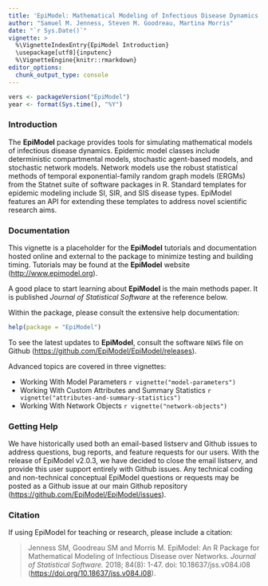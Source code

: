 ```yaml
---
title: 'EpiModel: Mathematical Modeling of Infectious Disease Dynamics'
author: "Samuel M. Jenness, Steven M. Goodreau, Martina Morris"
date: "`r Sys.Date()`"
vignette: >
  %\VignetteIndexEntry{EpiModel Introduction}
  \usepackage[utf8]{inputenc}
  %\VignetteEngine{knitr::rmarkdown}
editor_options: 
  chunk_output_type: console
---
```


```r
vers <- packageVersion("EpiModel")
year <- format(Sys.time(), "%Y")
```

### Introduction

The **EpiModel** package provides tools for simulating mathematical models of infectious disease dynamics. Epidemic model classes include deterministic compartmental models, stochastic agent-based models, and stochastic network models. Network models use the robust statistical methods of temporal exponential-family random graph models (ERGMs) from the Statnet suite of software packages in R. Standard templates for epidemic modeling include SI, SIR, and SIS disease types. EpiModel features an API for extending these templates to address novel scientific research aims.

### Documentation

This vignette is a placeholder for the **EpiModel** tutorials and documentation hosted online and external to the package to minimize testing and building timing. Tutorials may be found at the **EpiModel** website (<http://www.epimodel.org>).

A good place to start learning about **EpiModel** is the main methods paper. It is published *Journal of Statistical Software* at the reference below.

Within the package, please consult the extensive help documentation:

```r
help(package = "EpiModel")
```

To see the latest updates to **EpiModel**, consult the software `NEWS` file on Github (<https://github.com/EpiModel/EpiModel/releases>).

Advanced topics are covered in three vignettes: 

- Working With Model Parameters `r vignette("model-parameters")` 
- Working With Custom Attributes and Summary Statistics `r vignette("attributes-and-summary-statistics")`
- Working With Network Objects `r vignette("network-objects")` 

### Getting Help

We have historically used both an email-based listserv and Github issues to address questions, bug reports, and feature requests for our users. With the release of EpiModel v2.0.3, we have decided to close the email listserv, and provide this user support entirely with Github issues. Any technical coding and non-technical conceptual EpiModel questions or requests may be posted as a Github issue at our main Github repository (<https://github.com/EpiModel/EpiModel/issues>).

### Citation

If using EpiModel for teaching or research, please include a citation:

> Jenness SM, Goodreau SM and Morris M. EpiModel: An R Package for Mathematical Modeling of Infectious Disease over Networks. *Journal of Statistical Software.* 2018; 84(8): 1-47. doi: 10.18637/jss.v084.i08 (<https://doi.org/10.18637/jss.v084.i08>).
